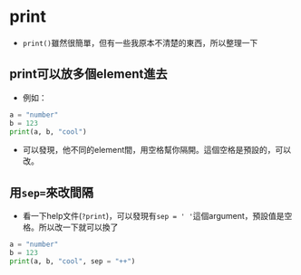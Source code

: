 # print  

* `print()`雖然很簡單，但有一些我原本不清楚的東西，所以整理一下  

## print可以放多個element進去  

* 例如：  

```python
a = "number"
b = 123
print(a, b, "cool")
```

* 可以發現，他不同的element間，用空格幫你隔開。這個空格是預設的，可以改。  

## 用`sep=`來改間隔  

* 看一下help文件(`?print`)，可以發現有`sep = ' '`這個argument，預設值是空格。所以改一下就可以換了  

```python
a = "number"
b = 123
print(a, b, "cool", sep = "++")
```



